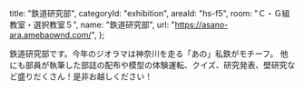   title: "鉄道研究部",
  categoryId: "exhibition",
  areaId: "hs-f5",
  room: "Ｃ・Ｇ組教室・選択教室５",
  name: "鉄道研究部",
  url: "https://asano-ara.amebaownd.com/",
};

鉄道研究部です。今年のジオラマは神奈川を走る「あの」私鉄がモチーフ。
他にも部員が執筆した部誌の配布や模型の体験運転、クイズ、研究発表、壁研究など盛りだくさん！是非お越しください！
